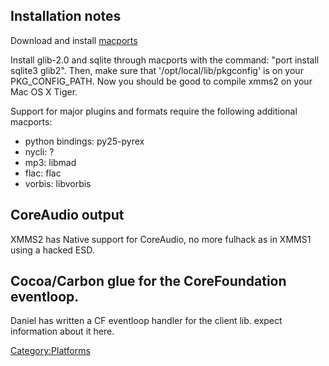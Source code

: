 == Installation notes == 
Download and install [http://www.macports.org/ macports]

Install glib-2.0 and sqlite through macports with the command: "port install sqlite3 glib2". Then, make sure that '/opt/local/lib/pkgconfig' is on your PKG_CONFIG_PATH. Now you should be good to compile xmms2 on your Mac OS X Tiger.

Support for major plugins and formats require the following additional macports:
* python bindings: py25-pyrex
* nycli: ?
* mp3: libmad
* flac: flac
* vorbis: libvorbis

== CoreAudio output ==
XMMS2 has Native support for CoreAudio, no more fulhack as in XMMS1 using a hacked ESD.

== Cocoa/Carbon glue for the CoreFoundation eventloop. ==
Daniel has written a CF eventloop handler for the client lib. expect information about it here.

[[Category:Platforms]]